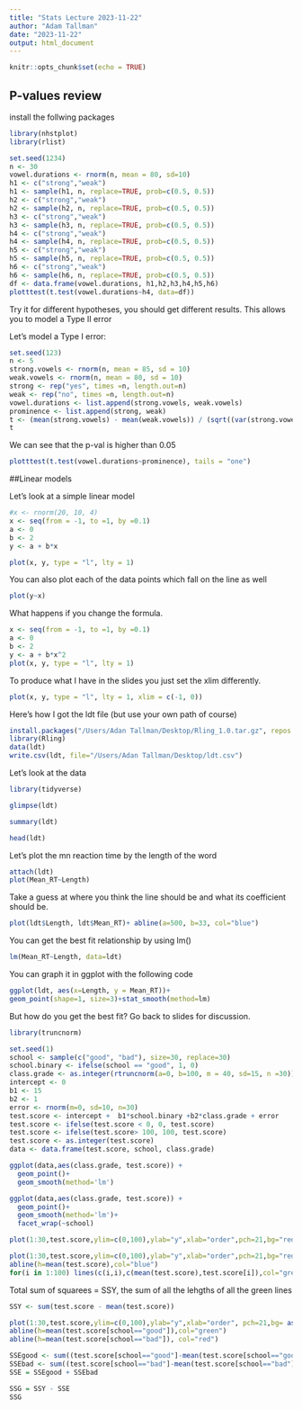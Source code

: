 ```yaml
---
title: "Stats Lecture 2023-11-22"
author: "Adam Tallman"
date: "2023-11-22"
output: html_document
---
```


```r
knitr::opts_chunk$set(echo = TRUE)
```

## P-values review

install the follwing packages 

```r
library(nhstplot)
library(rlist)
```



```r
set.seed(1234)
n <- 30
vowel.durations <- rnorm(n, mean = 80, sd=10)
h1 <- c("strong","weak")
h1 <- sample(h1, n, replace=TRUE, prob=c(0.5, 0.5))
h2 <- c("strong","weak")
h2 <- sample(h2, n, replace=TRUE, prob=c(0.5, 0.5))
h3 <- c("strong","weak")
h3 <- sample(h3, n, replace=TRUE, prob=c(0.5, 0.5))
h4 <- c("strong","weak")
h4 <- sample(h4, n, replace=TRUE, prob=c(0.5, 0.5))
h5 <- c("strong","weak")
h5 <- sample(h5, n, replace=TRUE, prob=c(0.5, 0.5))
h6 <- c("strong","weak")
h6 <- sample(h6, n, replace=TRUE, prob=c(0.5, 0.5))
df <- data.frame(vowel.durations, h1,h2,h3,h4,h5,h6)
plotttest(t.test(vowel.durations~h4, data=df))

```

Try it for different hypotheses, you should get different results. This allows you to model a Type II error


Let's model a Type I error:

```r
set.seed(123)
n <- 5
strong.vowels <- rnorm(n, mean = 85, sd = 10)
weak.vowels <- rnorm(n, mean = 80, sd = 10)
strong <- rep("yes", times =n, length.out=n)
weak <- rep("no", times =n, length.out=n)
vowel.durations <- list.append(strong.vowels, weak.vowels)
prominence <- list.append(strong, weak)
t <- (mean(strong.vowels) - mean(weak.vowels)) / (sqrt((var(strong.vowels)/n) + (var(weak.vowels)/n)))
t

```
We can see that the p-val is higher than 0.05 

```r
plotttest(t.test(vowel.durations~prominence), tails = "one")

```


##Linear models

Let's look at a simple linear model 

```r
#x <- rnorm(20, 10, 4)
x <- seq(from = -1, to =1, by =0.1)
a <- 0
b <- 2
y <- a + b*x

plot(x, y, type = "l", lty = 1)

```


You can also plot each of the data points which fall on the line as well

```r
plot(y~x)
```


What happens if you change the formula.

```r
x <- seq(from = -1, to =1, by =0.1)
a <- 0
b <- 2
y <- a + b*x^2
plot(x, y, type = "l", lty = 1)

```

To produce what I have in the slides you just set the xlim differently.

```r
plot(x, y, type = "l", lty = 1, xlim = c(-1, 0))
```

Here's how I got the ldt file (but use your own path of course)

```r
install.packages("/Users/Adan Tallman/Desktop/Rling_1.0.tar.gz", repos = NULL, type = "source")
library(Rling)
data(ldt)
write.csv(ldt, file="/Users/Adan Tallman/Desktop/ldt.csv")
```

Let's look at the data

```r
library(tidyverse)
```

```r
glimpse(ldt)
```
```r
summary(ldt)
```
```r
head(ldt)
```


Let's plot the mn reaction time by the length of the word

```r
attach(ldt)
plot(Mean_RT~Length)
```

Take a guess at where you think the line should be and what its coefficient should be.


```r
plot(ldt$Length, ldt$Mean_RT)+ abline(a=500, b=33, col="blue")
```

You can get the best fit relationship by using lm()

```r
lm(Mean_RT~Length, data=ldt)
```

You can graph it in ggplot with the following code

```r
ggplot(ldt, aes(x=Length, y = Mean_RT))+
geom_point(shape=1, size=3)+stat_smooth(method=lm)
```
But how do you get the best fit? Go back to slides for discussion.



```r
library(truncnorm)

set.seed(1)
school <- sample(c("good", "bad"), size=30, replace=30)
school.binary <- ifelse(school == "good", 1, 0)
class.grade <- as.integer(rtruncnorm(a=0, b=100, m = 40, sd=15, n =30))
intercept <- 0
b1 <- 15
b2 <- 1
error <- rnorm(m=0, sd=10, n=30)
test.score <- intercept +  b1*school.binary +b2*class.grade + error
test.score <- ifelse(test.score < 0, 0, test.score)
test.score <- ifelse(test.score> 100, 100, test.score)
test.score <- as.integer(test.score)
data <- data.frame(test.score, school, class.grade)

```


```r
ggplot(data,aes(class.grade, test.score)) +
  geom_point()+
  geom_smooth(method='lm')

```

```r

ggplot(data,aes(class.grade, test.score)) +
  geom_point()+
  geom_smooth(method='lm')+
  facet_wrap(~school)

```

```r
plot(1:30,test.score,ylim=c(0,100),ylab="y",xlab="order",pch=21,bg="red")
```

```r
plot(1:30,test.score,ylim=c(0,100),ylab="y",xlab="order",pch=21,bg="red")
abline(h=mean(test.score),col="blue")
for(i in 1:100) lines(c(i,i),c(mean(test.score),test.score[i]),col="green")

```

Total sum of squarees = SSY, the sum of all the lehgths of all the green lines

```r
SSY <- sum(test.score - mean(test.score))
```



```r
plot(1:30,test.score,ylim=c(0,100),ylab="y",xlab="order", pch=21,bg= as.numeric(as.factor(school))+1 )
abline(h=mean(test.score[school=="good"]),col="green")
abline(h=mean(test.score[school=="bad"]), col="red")

```

```r
SSEgood <- sum((test.score[school=="good"]-mean(test.score[school=="good"]))^2)
SSEbad <- sum((test.score[school=="bad"]-mean(test.score[school=="bad"]))^2)
SSE = SSEgood + SSEbad

```

```r
SSG = SSY - SSE
SSG
```


